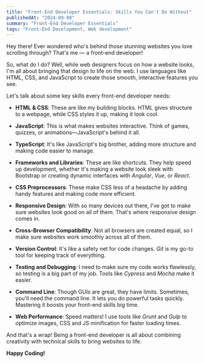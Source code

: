 ```yaml
---
title: "Front-End Developer Essentials: Skills You Can't Do Without"
publishedAt: "2024-09-08"
summary: "Front-End Developer Essentials"
tags: "Front-End Development, Web development"
---
```


Hey there! Ever wondered who's behind those stunning websites you love scrolling through? That's me — a front-end developer!

So, what do I do? Well, while web designers focus on how a website looks, I'm all about bringing that design to life on the web. I use languages like HTML, CSS, and JavaScript to create those smooth, interactive features you see.

Let's talk about some key skills every front-end developer needs:

- **HTML & CSS**: These are like my building blocks. HTML gives structure to a webpage, while CSS styles it up, making it look cool.

- **JavaScript**: This is what makes websites interactive. Think of games, quizzes, or animations—JavaScript's behind it all.

- **TypeScript**: It's like JavaScript's big brother, adding more structure and making code easier to manage.

- **Frameworks and Libraries**: These are like shortcuts. They help speed up development, whether it's making a website look sleek with Bootstrap or creating dynamic interfaces with _Angular_, _Vue_, or _React_.

- **CSS Preprocessors**: These make CSS less of a headache by adding handy features and making code more efficient.

- **Responsive Design**: With so many devices out there, I've got to make sure websites look good on all of them. That's where responsive design comes in.

- **Cross-Browser Compatibility**: Not all browsers are created equal, so I make sure websites work smoothly across all of them.

- **Version Control**: It's like a safety net for code changes. _Git_ is my go-to tool for keeping track of everything.

- **Testing and Debugging**: I need to make sure my code works flawlessly, so testing is a big part of my job. Tools like _Cypress_ and _Mocha_ make it easier.

- **Command Line**: Though GUIs are great, they have limits. Sometimes, you'll need the command line. It lets you do powerful tasks quickly. Mastering it boosts your front-end skills big time.

- **Web Performance**: Speed matters! I use tools like _Grunt_ and _Gulp_ to optimize images, CSS and JS minification for faster loading times.

And that's a wrap! Being a front-end developer is all about combining creativity with technical skills to bring websites to life.

**Happy Coding!**
